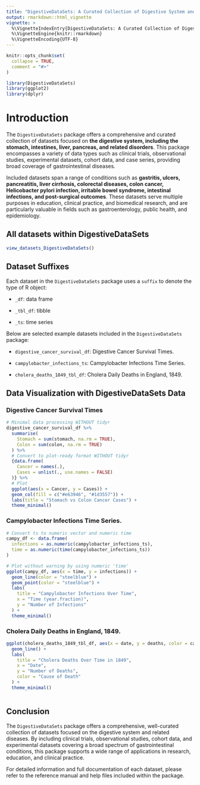 ---
title: "DigestiveDataSets: A Curated Collection of Digestive System and Gastrointestinal Disease Datasets"
output: rmarkdown::html_vignette
vignette: >
  %\VignetteIndexEntry{DigestiveDataSets: A Curated Collection of Digestive System and Gastrointestinal Disease Datasets}
  %\VignetteEngine{knitr::rmarkdown}
  %\VignetteEncoding{UTF-8}
---

```{r, include = FALSE}
knitr::opts_chunk$set(
  collapse = TRUE,
  comment = "#>"
)
```

```{r setup}
library(DigestiveDataSets)
library(ggplot2)
library(dplyr)
```

# Introduction

The `DigestiveDataSets` package offers a comprehensive and curated collection of datasets focused on **the digestive system, including the stomach, intestines, liver, pancreas, and related disorders**. This package encompasses a variety of data types such as clinical trials, observational studies, experimental datasets, cohort data, and case series, providing broad coverage of gastrointestinal diseases.

Included datasets span a range of conditions such as **gastritis, ulcers, pancreatitis, liver cirrhosis, colorectal diseases, colon cancer, Helicobacter pylori infection, irritable bowel syndrome, intestinal infections, and post-surgical outcomes**. These datasets serve multiple purposes in education, clinical practice, and biomedical research, and are particularly valuable in fields such as gastroenterology, public health, and epidemiology.

## All datasets within DigestiveDataSets

```{r digestive-datasets,echo = TRUE,message = FALSE,warning = FALSE,results = 'markup'}


view_datasets_DigestiveDataSets()


```


## Dataset Suffixes

Each dataset in the `DigestiveDataSets` package uses a `suffix` to denote the type of R object:

- `_df`: data frame

- `_tbl_df`: tibble

- `_ts`: time series

Below are selected example datasets included in the `DigestiveDataSets` package:

- `digestive_cancer_survival_df`: Digestive Cancer Survival Times.

- `campylobacter_infections_ts`: Campylobacter Infections Time Series.

- `cholera_deaths_1849_tbl_df`: Cholera Daily Deaths in England, 1849.


## Data Visualization with DigestiveDataSets Data

###  Digestive Cancer Survival Times

```{r digestive-cancer-plot, fig.width=6, fig.height=4.5, out.width="90%"}


# Minimal data processing WITHOUT tidyr
digestive_cancer_survival_df %>%
  summarise(
    Stomach = sum(stomach, na.rm = TRUE),
    Colon = sum(colon, na.rm = TRUE)
  ) %>% 
  # Convert to plot-ready format WITHOUT tidyr
  {data.frame(
    Cancer = names(.),
    Cases = unlist(., use.names = FALSE)
  )} %>% 
  # Plot
  ggplot(aes(x = Cancer, y = Cases)) +
  geom_col(fill = c("#e63946", "#1d3557")) +
  labs(title = "Stomach vs Colon Cancer Cases") +
  theme_minimal()

```


### Campylobacter Infections Time Series.

```{r campylobacter-infections-plot, fig.width=6, fig.height=4.5, out.width="90%"}

# Convert ts to numeric vector and numeric time
campy_df <- data.frame(
  infections = as.numeric(campylobacter_infections_ts),
  time = as.numeric(time(campylobacter_infections_ts))
)

# Plot without warning by using numeric 'time'
ggplot(campy_df, aes(x = time, y = infections)) +
  geom_line(color = "steelblue") +
  geom_point(color = "steelblue") +
  labs(
    title = "Campylobacter Infections Over Time",
    x = "Time (year.fraction)",
    y = "Number of Infections"
  ) +
  theme_minimal()


```


### Cholera Daily Deaths in England, 1849.

```{r cholera-deaths-plot, fig.width=6, fig.height=4.5, out.width="90%"}

ggplot(cholera_deaths_1849_tbl_df, aes(x = date, y = deaths, color = cause_of_death)) +
  geom_line() +
  labs(
    title = "Cholera Deaths Over Time in 1849",
    x = "Date",
    y = "Number of Deaths",
    color = "Cause of Death"
  ) +
  theme_minimal()



```

## Conclusion

The `DigestiveDataSets` package offers a comprehensive, well-curated collection of datasets focused on the digestive system and related diseases. By including clinical trials, observational studies, cohort data, and experimental datasets covering a broad spectrum of gastrointestinal conditions, this package supports a wide range of applications in research, education, and clinical practice.

For detailed information and full documentation of each dataset, please refer to the reference manual and help files included within the package.

<div class="tocify-extend-page" data-unique="tocify-extend-page" style="height: 0;"></div>

